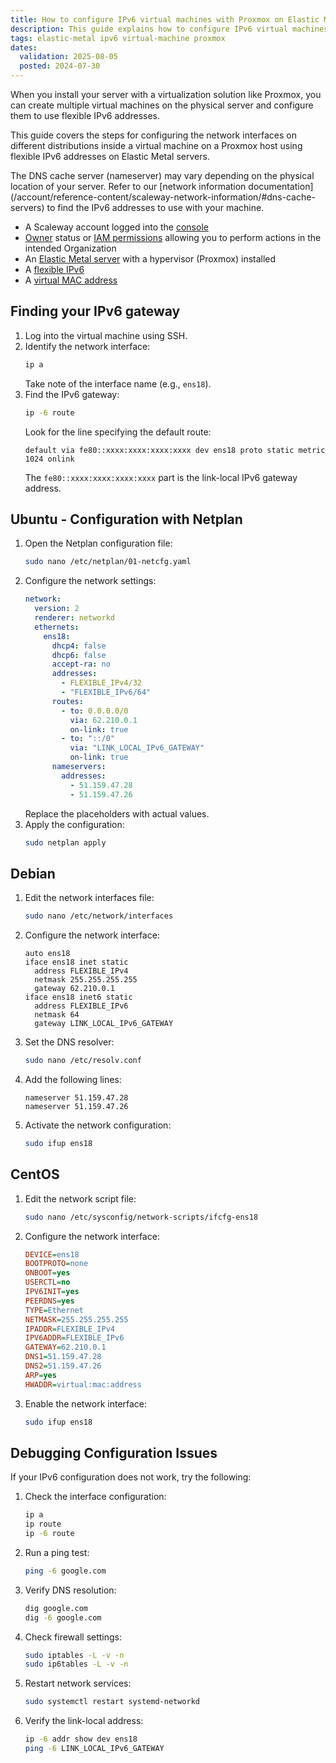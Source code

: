 ```yaml
---
title: How to configure IPv6 virtual machines with Proxmox on Elastic Metal
description: This guide explains how to configure IPv6 virtual machines on Proxmox on Elastic Metal, including how to find and configure the IPv6 gateway.
tags: elastic-metal ipv6 virtual-machine proxmox
dates:
  validation: 2025-08-05
  posted: 2024-07-30
---
```



When you install your server with a virtualization solution like Proxmox, you can create multiple virtual machines on the physical server and configure them to use flexible IPv6 addresses.

This guide covers the steps for configuring the network interfaces on different distributions inside a virtual machine on a Proxmox host using flexible IPv6 addresses on Elastic Metal servers.

<Message type="tip">
  The DNS cache server (nameserver) may vary depending on the physical location of your server. Refer to our [network information documentation](/account/reference-content/scaleway-network-information/#dns-cache-servers) to find the IPv6 addresses to use with your machine.
</Message>

<Requirements />

- A Scaleway account logged into the [console](https://console.scaleway.com)
- [Owner](/iam/concepts/#owner) status or [IAM permissions](/iam/concepts/#permission) allowing you to perform actions in the intended Organization
- An [Elastic Metal server](/elastic-metal/how-to/create-server/) with a hypervisor (Proxmox) installed
- A [flexible IPv6](/elastic-metal/how-to/order-flexible-ip/)
- A [virtual MAC address](/elastic-metal/how-to/add-virtual-mac-address/)

## Finding your IPv6 gateway

1. Log into the virtual machine using SSH.
2. Identify the network interface:
   ```sh
   ip a
   ```
   Take note of the interface name (e.g., `ens18`).
3. Find the IPv6 gateway:
   ```sh
   ip -6 route
   ```
   Look for the line specifying the default route:
   ```
   default via fe80::xxxx:xxxx:xxxx:xxxx dev ens18 proto static metric 1024 onlink
   ```
   The `fe80::xxxx:xxxx:xxxx:xxxx` part is the link-local IPv6 gateway address.

## Ubuntu - Configuration with Netplan

1. Open the Netplan configuration file:
    ```sh
    sudo nano /etc/netplan/01-netcfg.yaml
    ```
2. Configure the network settings:
    ```yaml
    network:
      version: 2
      renderer: networkd
      ethernets:
        ens18:
          dhcp4: false
          dhcp6: false
          accept-ra: no
          addresses:
            - FLEXIBLE_IPv4/32
            - "FLEXIBLE_IPv6/64"
          routes:
            - to: 0.0.0.0/0
              via: 62.210.0.1
              on-link: true
            - to: "::/0"
              via: "LINK_LOCAL_IPv6_GATEWAY"
              on-link: true
          nameservers:
            addresses:
              - 51.159.47.28
              - 51.159.47.26
    ```
    Replace the placeholders with actual values.
3. Apply the configuration:
    ```sh
    sudo netplan apply
    ```

## Debian

1. Edit the network interfaces file:
    ```sh
    sudo nano /etc/network/interfaces
    ```
2. Configure the network interface:
    ```plaintext
    auto ens18
    iface ens18 inet static
      address FLEXIBLE_IPv4
      netmask 255.255.255.255
      gateway 62.210.0.1
    iface ens18 inet6 static
      address FLEXIBLE_IPv6
      netmask 64
      gateway LINK_LOCAL_IPv6_GATEWAY
    ```
3. Set the DNS resolver:
    ```sh
    sudo nano /etc/resolv.conf
    ```
4. Add the following lines:
    ```plaintext
    nameserver 51.159.47.28
    nameserver 51.159.47.26
    ```
5. Activate the network configuration:
    ```sh
    sudo ifup ens18
    ```

## CentOS

1. Edit the network script file:
    ```sh
    sudo nano /etc/sysconfig/network-scripts/ifcfg-ens18
    ```
2. Configure the network interface:
    ```ini
    DEVICE=ens18
    BOOTPROTO=none
    ONBOOT=yes
    USERCTL=no
    IPV6INIT=yes
    PEERDNS=yes
    TYPE=Ethernet
    NETMASK=255.255.255.255
    IPADDR=FLEXIBLE_IPv4
    IPV6ADDR=FLEXIBLE_IPv6
    GATEWAY=62.210.0.1
    DNS1=51.159.47.28
    DNS2=51.159.47.26
    ARP=yes
    HWADDR=virtual:mac:address
    ```
3. Enable the network interface:
    ```sh
    sudo ifup ens18
    ```

## Debugging Configuration Issues

If your IPv6 configuration does not work, try the following:

1. Check the interface configuration:
   ```sh
   ip a
   ip route
   ip -6 route
   ```
2. Run a ping test:
   ```sh
   ping -6 google.com
   ```
3. Verify DNS resolution:
   ```sh
   dig google.com
   dig -6 google.com
   ```
4. Check firewall settings:
   ```sh
   sudo iptables -L -v -n
   sudo ip6tables -L -v -n
   ```
5. Restart network services:
   ```sh
   sudo systemctl restart systemd-networkd
   ```
6. Verify the link-local address:
   ```sh
   ip -6 addr show dev ens18
   ping -6 LINK_LOCAL_IPv6_GATEWAY
   ```


